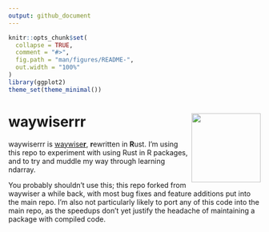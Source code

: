 ```yaml
---
output: github_document
---
```


<!-- README.md is generated from README.Rmd. Please edit that file -->

```r
knitr::opts_chunk$set(
  collapse = TRUE,
  comment = "#>",
  fig.path = "man/figures/README-",
  out.width = "100%"
)
library(ggplot2)
theme_set(theme_minimal())
```

# waywiserrr <a href="https://mikemahoney218.github.io/waywiser/"><img src="man/figures/logo.png" align="right" height="138" /></a>

waywiserrr is [waywise**r**](https://mikemahoney218.github.io/waywiser/), 
**r**ewritten in **R**ust. I'm using this repo to experiment with using Rust
in R packages, and to try and muddle my way through learning ndarray.

You probably shouldn't use this; this repo forked from waywiser a while back, 
with most bug fixes and feature additions put into the main repo. I'm also not
particularly likely to port any of this code into the main repo, as the speedups
don't yet justify the headache of maintaining a package with compiled code.
